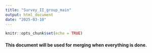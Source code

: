 ```yaml
---
title: "Survey_II_group_main"
output: html_document
date: "2025-03-10"
---
```


```r
knitr::opts_chunk$set(echo = TRUE)
```

#### This document will be used for merging when everything is done.